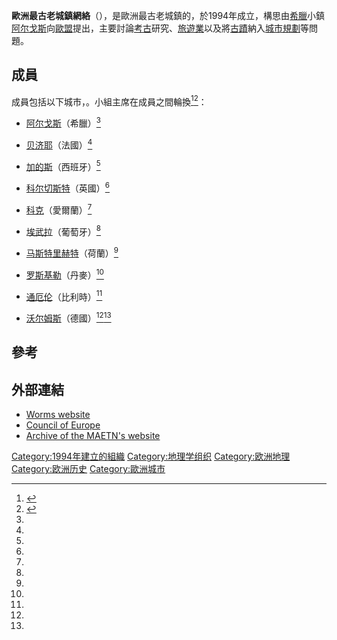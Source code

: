 '''歐洲最古老城鎮網絡'''（{{lang-en|Most Ancient European Towns Network}}），是歐洲最古老城鎮的{{le|工作小組|Working group}}，於1994年成立，構思由[[希臘|希臘]]小鎮[[阿尔戈斯|阿尔戈斯]]向[[歐盟|歐盟]]提出，主要討論[[考古|考古]]研究、[[旅遊業|旅遊業]]以及將[[古蹟|古蹟]]納入[[城市規劃|城市規劃]]等問題。

== 成員 ==
成員包括以下城市，。小組主席在成員之間輪換<ref name="Members">{{cite web|url=http://www.argos.gr/diktyoe.htm |title=diktyo |last=MAETN |work=classic-web.archive.org |year=1999 |accessdate=19 May 2011 |archiveurl=https://web.archive.org/web/20051022022345/http://www.argos.gr/diktyoe.htm |archivedate=October 22, 2005 }}</ref><ref name="Worms city council website">{{cite web |url=http://www.worms.de/de/kultur/stadtgeschichte/aelteste-stadt-deutschlands.php |title=worms.de > Kultur > älteste deutsche Stadt |first= |last=Worms city council |work=worms.de |year=2011 |accessdate=19 May 2011 |archive-date=2020-06-17 |archive-url=https://web.archive.org/web/20200617011417/https://www.worms.de/de/kultur/stadtgeschichte/aelteste-stadt-deutschlands.php |dead-url=no }}</ref>：

*{{flagicon|GRE}} [[阿尔戈斯|阿尔戈斯]]（希臘）<ref name="Members"/>
*{{flagicon|FRA}} [[贝济耶|贝济耶]]（法國）<ref name="Members"/>
*{{flagicon|ESP}} [[加的斯|加的斯]]（西班牙）<ref name="Members"/>
*{{flagicon|GBR}} [[科尔切斯特|科尔切斯特]]（英國）<ref name="Members"/>
*{{flagicon|IRL}} [[科克_(爱尔兰)|科克]]（愛爾蘭）<ref name="Members"/>
*{{flagicon|POR}} [[埃武拉|埃武拉]]（葡萄牙）<ref name="Members"/>
*{{flagicon|NED}} [[马斯特里赫特|马斯特里赫特]]（荷蘭）<ref name="Members"/>
*{{flagicon|DEN}} [[罗斯基勒|罗斯基勒]]（丹麥）<ref name="Members"/>
*{{flagicon|BEL}} [[通厄伦|通厄伦]]（比利時）<ref name="Members"/>
*{{flagicon|GER}} [[沃尔姆斯|沃尔姆斯]]（德國）<ref name="Members"/><ref name="Worms city council website"/>

== 參考 ==
{{reflist}}

== 外部連結 ==
*[http://www.worms.de/de/kultur/stadtgeschichte/aelteste-stadt-deutschlands.php Worms website] {{Wayback|url=http://www.worms.de/de/kultur/stadtgeschichte/aelteste-stadt-deutschlands.php |date=20200617011417 }} {{de}}
*[https://web.archive.org/web/20081122033820/http://www.coe.int/t/e/legal_affairs/local_and_regional_democracy/documentation/library/transfrontier_cooperation/tfc_cultural_heritage.pdf Council of Europe]
*[https://web.archive.org/web/20051022022345/http://www.argos.gr/diktyoe.htm Archive of the MAETN's website]

[[Category:1994年建立的組織|Category:1994年建立的組織]]
[[Category:地理学组织|Category:地理学组织]]
[[Category:欧洲地理|Category:欧洲地理]]
[[Category:欧洲历史|Category:欧洲历史]]
[[Category:歐洲城市|Category:歐洲城市]]